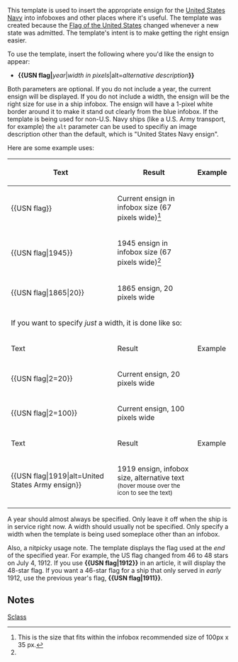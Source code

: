 <includeonly><!-- 在這裡加入模板的保護標識 --></includeonly><noinclude>{{Documentation subpage}}</noinclude>
<!-- 在本行下編輯模板說明 -->

This template is used to insert the appropriate ensign for the [[United States Navy]] into infoboxes and other places where it's useful.  The template was created because the [[Flag of the United States]] changed whenever a new state was admitted.  The template's intent is to make getting the right ensign easier.

To use the template, insert the following where you'd like the ensign to appear:
*'''<nowiki>{{USN flag|</nowiki>'''''year''|''width in pixels''|alt=''alternative description'''''}}'''
Both parameters are optional.  If you do not include a year, the current ensign will be displayed.  If you do not include a width, the ensign will be the right size for use in a ship infobox.  The ensign will have a 1-pixel white border around it to make it stand out clearly from the blue infobox. If the template is being used for non-U.S. Navy ships (like a U.S. Army transport, for example) the <code>alt</code> parameter can be used to specifiy an image description other than the default, which is "United States Navy ensign".

Here are some example uses:
{| class=wikitable
|-
! Text
! Result
! Example
|-
|<nowiki>{{USN flag}}</nowiki>
|Current ensign in infobox size (67 pixels wide)<ref name=note>This is the size that fits within the infobox recommended size of 100px x 35 px.</ref>
|{{USN flag}}
|-
|<nowiki>{{USN flag|1945}}</nowiki>
|1945 ensign in infobox size (67 pixels wide)<ref name=note />
|{{USN flag|1945}}
|-
|<nowiki>{{USN flag|1865|20}}</nowiki>
|1865 ensign, 20 pixels wide
|{{USN flag|1865|20}}
|-
|colspan="3"|If you want to specify ''just'' a width, it is done like so:
|-
! Text
! Result
! Example
|-
|<nowiki>{{USN flag|2=20}}</nowiki>
|Current ensign, 20 pixels wide
|{{USN flag|2=20}}
|-
|<nowiki>{{USN flag|2=100}}</nowiki>
|Current ensign, 100 pixels wide
|{{USN flag|2=100}}
|-
! Text
! Result
! Example
|-
|<nowiki>{{USN flag|1919|alt=United States Army ensign}}</nowiki>
|1919 ensign, infobox size, alternative text<br><small>(hover mouse over the icon to see the text)</small>
|{{USN flag|1919|alt=United States Army ensign}}
|-
|}

A year should almost always be specified.  Only leave it off when the ship is in service right now.  A width should usually not be specified.  Only specify a width when the template is being used someplace other than an infobox.

Also, a nitpicky usage note.  The template displays the flag used at the ''end'' of the specified year.  For example, the US flag changed from 46 to 48 stars on July 4, 1912.  If you use '''<nowiki>{{USN flag|1912}}</nowiki>''' in an article, it will display the 48-star flag.  If you want a 46-star flag for a ship that only served in ''early'' 1912, use the previous year's flag, '''<nowiki>{{USN flag|1911}}</nowiki>'''.

== Notes ==
{{Reflist}}

<includeonly>
<!-- ADD CATEGORIES BELOW THIS LINE -->
[[Category:WikiProject Ships templates|Sclass]]

</includeonly>
